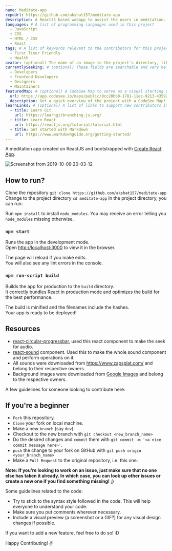 ```yaml
---
name: Meditate-app
repoUrl: https://github.com/akshat157/meditate-app
description: A ReactJS based webapp to assist the users in meditation.
languages: # A list of programming languages used in this project
  - JavaScript
  - CSS
  - HTML / CSS
  - React
tags: # A list of keywords relevant to the contributors for this project
  - First Timer Friendly
  - Health
avatar: (optional) The name of an image in the project's directory, like "avatar.png". This will appear on the project card contributors see when searching for a project.
currentlySeeking: # (optional) These fields are searchable and very helpful for contributors to match well with your project
  - Developers
  - Frontend Developers
  - Designers
  - Maintainers
featuredMap: # (optional) A CodeSee Map to serve as a visual starting point for contributors
  url: https://app.codesee.io/maps/public/8cc20bb0-1781-11ec-9213-43592b84fb11
  description: Get a quick overview of the project with a CodeSee Map!
learnLinks: # (optional) A list of links to support new contributors in learning about your project and tech stack and culture / community
  - title: Learn Git
    url: https://learngitbranching.js.org/
  - title: Learn React
    url: https://reactjs.org/tutorial/tutorial.html
  - title: Get started with Markdown
    url: https://www.markdownguide.org/getting-started/
---
```


<!-- Divide your content into sections using our handy shortcodes. Each section is optional -->

<Overview>

A meditation app created on ReactJS and bootstrapped with [Create React App](https://github.com/facebook/create-react-app).

![Screenshot from 2019-10-09 20-03-12](https://user-images.githubusercontent.com/34815179/66491471-629c0500-ead0-11e9-9229-7e2161519a28.png)

## How to run?
Clone the repository
`git clone https://github.com/akshat157/meditate-app`<br/>
Change to the project directory
`cd meditate-app`
In the project directory, you can run:

Run `npm install` to install `node_modules`. You may receive an error telling you `node_modules` missing otherwise.

### `npm start`

Runs the app in the development mode.<br/>
Open [http://localhost:3000](http://localhost:3000) to view it in the browser.

The page will reload if you make edits.<br/>
You will also see any lint errors in the console.

### `npm run-script build`

Builds the app for production to the `build` directory.<br/>
It correctly bundles React in production mode and optimizes the build for the best performance.

The build is minified and the filenames include the hashes.<br/>
Your app is ready to be deployed!

## Resources
* [react-circular-progressbar](https://github.com/kevinsqi/react-circular-progressbar), used this react component to make the seek for audio.
* [react-sound](https://github.com/leoasis/react-sound) component. Used this to make the whole sound component and perform operations on it.
* All sounds were downloaded from https://www.zapsplat.com/ and belong to their respective owners.
* Background images were downloaded from [Google Images](https://images.google.com) and belong to the respective owners.

</Overview>

<Contributing>

A few guidelines for someone looking to contribute here:

## If you're a beginner
* `Fork` this repository.
* `Clone` your fork on local machine.
* Make a new `branch` (say `dev`).
* Checkout to the new branch with `git checkout <new_branch_name>`
* Do the desired changes and `commit` them with `git commit -m '<a nice commit message here>'`.
* `push` the change to your fork on GitHub with `git push origin <your_branch_name>`
* Make a `Pull Request` to the original repository, i.e. this one.

<b>Note: If you're looking to work on an issue, just make sure that no one else has taken it already. In which case, you can look up other issues or create a new one if you find something missing! ;) </b>

Some guidelines related to the code:

- Try to stick to the syntax style followed in the code. This will help everyone to understand your code.
- Make sure you put comments wherever necessary.
- Include a visual preview (a screenshot or a GIF?) for any visual design changes if possible.

If you want to add a new feature, feel free to do so! :D

Happy Contributing! :v:

</Contributing>
